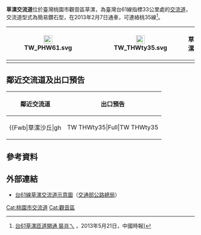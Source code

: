 {{Notability Unreferenced |time=2017-07-14T05:47:45+00:00}}
{{Infobox Taiwan Highway IC
| name = 草漯交流道
| name_en = Caota Interchange
| rd_type = EX
| rd_number = 61
| exit = 33
| exit_name = 草漯
| location = [[臺灣|臺灣]][[桃園市|桃園市]][[觀音區|觀音區]][[草漯|草漯]]
| connect = {{Jct|country=TWN|TRTY|35}}
| class = 簡易鑽石型
| time = 2013年2月7日
| goto = 觀音區草漯、觀音工業區
}}
'''草漯交流道'''位於臺灣桃園市觀音區草漯，為臺灣台61線指標33公里處的[[交流道|交流道]]，交流道型式為簡易鑽石型，在2013年2月7日通車，可連絡桃35線<ref>[http://www.chinatimes.com/newspapers/20130521000643-260107 台61草漯匝道開通 裝肖ㄟ] {{Wayback|url=http://www.chinatimes.com/newspapers/20130521000643-260107 |date=20180316214737 }}，2013年5月21日，中國時報]</ref>。
{|class="wikitable" style="text-align:center"
! rowspan="2" | [[File:TW_PHW61.svg|23px]]
| rowspan="2" | {{Taiwan Highway IC|33|草漯}}
| [[File:TW_THWty35.svg|x23px]]
| '''草漯'''
|-
| colspan="2" | {{Blue|'''觀音工業區'''}}
|}

== 鄰近交流道及出口預告 ==
{|class="toccolours" border="1" cellpadding="4" style="margin:0 auto; border-collapse:collapse; text-align:center; white-space:nowrap"
! 鄰近交流道 !! 出口預告
|-
|
{{Start expwy box|[[台灣省道快速公路|台灣省道快速公路]]}}
{{S-expwy IC|[[大園交流道_(台61線)|大園交流道]]|往　[[蘆竹交流道|蘆竹交流道]]}}
{{S-line|{{Jct|country=TWN|PH|61}}|40k|#9B0D15}}
{{S-expwy IC|[[桃科交流道|桃科交流道]]|往　[[觀音交流道|觀音交流道]]}}
{{Illus}}
{{Fwu|eh|[[蘆竹區|蘆竹]]}}
{{Fwi|Full|29|大園|大園交流道 (台61線)}}
{{Fwh|ehst}}
{{Fwm|TW PHW61}}
{{Fwh|ehst|33|草漯}}
{{Fwb|草漯沙丘|gh||TW THWty35|Full|TW THWty35||gh|[[草漯|草漯]]}}
{{Fwh|ehst}}
{{Fwm|TW PHW61}}
{{Fwh|ehst}}
{{Fwi|hu|38|桃科}}
{{Fwd|eh|[[新屋區|新屋]]}}
{{Fwed}}
| style="text-align:right; font-size:15px" | {{Taiwan Highway IC|33|草漯}}
{|style="width:130px; background-color:#007F00; text-align:center; color:#FFF; font-weight:bold"
| <div style="margin-top:6px; margin-bottom:3px">[[File:TW_THWty35.svg|x30px]]</div>
|-
| <div style="line-height:24px; font-size:24px; word-spacing:15px">草 漯</div><div style="font-size:15px">Caota</div><div style="line-height:18px; font-size:18px; word-spacing:24px">右 線<div style="font-size:12px; word-spacing:12px">RIGHT LANE</div></div>
|}
|}

== 參考資料 ==
{{Reflist}}

== 外部連結 ==
* [https://www.thb.gov.tw/resource/upload/Expressway/578bb4ba-01b5-4485-aa8e-008bc8db85f5.jpg 台61線草漯交流道示意圖]（[[交通部公路總局|交通部公路總局]]）

{{台61線}}

[[Cat:桃園市交流道|Cat:桃園市交流道]]
[[Cat:觀音區|Cat:觀音區]]
